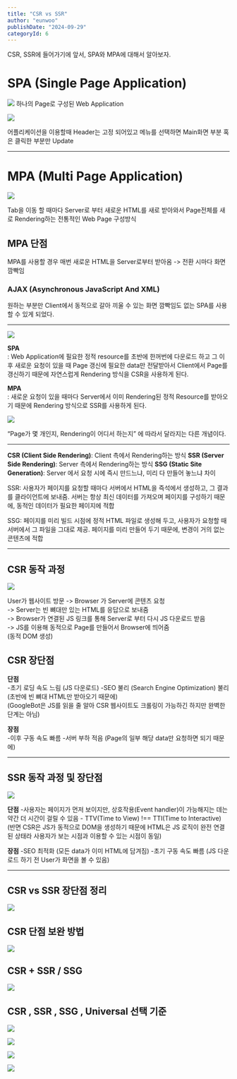 ```yaml
---
title: "CSR vs SSR"
author: "eunwoo"
publishDate: "2024-09-29"
categoryId: 6
---
```


CSR, SSR에 들어가기에 앞서, SPA와 MPA에 대해서 알아보자.

# SPA (Single Page Application) 

![](https://velog.velcdn.com/images/eunwoo1341/post/55de3491-07a4-4910-b0df-e620d19fc758/image.png)
하나의 Page로 구성된 Web Application


![](https://velog.velcdn.com/images/eunwoo1341/post/489ff08e-48ef-4cc0-b52a-f2dfdd5a3e15/image.png)

어플리케이션을 이용할때 Header는 고정 되어있고 메뉴를 선택하면 Main화면 부분 혹은 클릭한 부분만 Update

***
# MPA (Multi Page Application) 

![](https://velog.velcdn.com/images/eunwoo1341/post/73a7ae2c-5688-4bc8-a0d7-7bcca0971b7f/image.png)


Tab을 이동 할 때마다 Server로 부터 새로운 HTML를 새로 받아와서 Page전체를 새로 Rendering하는 전통적인 Web Page 구성방식

## MPA 단점
MPA를 사용할 경우 매번 새로운 HTML을 Server로부터 	받아옴
-> 전환 시마다 화면 깜빡임

### AJAX (Asynchronous JavaScript And XML)

원하는 부분만 Client에서 동적으로 갈아 끼울 수 있는 화면 깜빡임도 없는 SPA를 사용할 수 있게 되었다.

***

![](https://velog.velcdn.com/images/eunwoo1341/post/054e347d-3fba-4dba-991a-bc996125088a/image.png)

**SPA** <br/>
: Web Application에 필요한 정적 resource를 초반에 한꺼번에 다운로드 하고 그 이후 새로운 요청이 있을 때 Page 갱신에 필요한 data만 전달받아서 Client에서 Page를 갱신하기 때문에 자연스럽게 Rendering 방식을 CSR을 사용하게 된다.

**MPA** <br/>
: 새로운 요청이 있을 때마다 Server에서 이미 Rendering된 정적 Resource를 받아오기 때문에 Rendering 방식으로 SSR를 사용하게 된다.


![](https://velog.velcdn.com/images/eunwoo1341/post/519bbc31-77ac-4d9a-8b6c-f24013b5f304/image.png)

“Page가 몇 개인지, Rendering이 어디서 하는지” 에 따라서 달라지는 다른 개념이다.

***

**CSR (Client Side Rendering)**: Client 측에서 Rendering하는 방식
**SSR (Server Side Rendering)**: Server 측에서 Rendering하는 방식
**SSG (Static Site Generation)**: Server 에서 요청 시에 즉시 만드느냐, 미리 다 만들어 놓느냐 차이

SSR: 사용자가 페이지를 요청할 때마다 서버에서 HTML을 즉석에서 생성하고, 그 결과를 클라이언트에 보내줌. 
서버는 항상 최신 데이터를 가져오며 페이지를 구성하기 때문에, 동적인 데이터가 필요한 페이지에 적합

SSG: 페이지를 미리 빌드 시점에 정적 HTML 파일로 생성해 두고, 사용자가 요청할 때 서버에서 그 파일을 그대로 제공. 
페이지를 미리 만들어 두기 때문에, 변경이 거의 없는 콘텐츠에 적합

***

## CSR 동작 과정

![](https://velog.velcdn.com/images/eunwoo1341/post/9bc99599-5669-4eca-93e8-922ea965985d/image.png)

User가 웹사이트 방문 -> Browser 가 Server에 콘텐츠 요청 <br/>
-> Server는 빈 뼈대만 있는 HTML를 응답으로 보내줌  <br/>
-> Browser가 연결된 JS 링크를 통해 Server로 부터 다시 JS 다운로드 받음 <br/>
-> JS를 이용해 동적으로 Page를 만들어서 Browser에 띄어줌  
	(동적 DOM 생성) <br/>

## CSR 장단점

**단점**<br/>
-초기 로딩 속도 느림  (JS 다운로드)
-SEO 불리 (Search Engine Optimization) 불리  (초반에 빈 뼈대 HTML만 받아오기 때문에)   <br/>
(GoogleBot은 JS를 읽을 줄 알아 CSR 웹사이트도 크롤링이 가능하긴 하지만 완벽한 단계는 아님) 

**장점** <br/>
-이후 구동 속도 빠름
-서버 부하 적음 (Page의 일부 해당 data만 요청하면 되기 때문에)

***

## SSR 동작 과정 및 장단점

![](https://velog.velcdn.com/images/eunwoo1341/post/57012fc0-4281-4ea0-b62f-af96eafd1adb/image.png)

**단점**
-사용자는 페이지가 먼저 보이지만, 상호작용(Event handler)이 가능해지는 데는 약간 더 시간이 걸릴 수 있음     -  TTV(Time to View) !== TTI(Time to Interactive)
(반면 CSR은 JS가 동적으로 DOM을 생성하기 때문에 HTML은 JS 로직이 완전 연결된 상태라 사용자가 보는 시점과 이용할 수 있는 시점이 동일)

**장점**
-SEO 최적화 (모든 data가 이미 HTML에 담겨짐)
-초기 구동 속도 빠름 (JS 다운로드 하기 전 User가 화면을 볼 수 있음)

***

## CSR vs SSR 장단점 정리

![](https://velog.velcdn.com/images/eunwoo1341/post/ef8c12a2-7f27-4347-b894-c5fd2f931bfb/image.png)

## CSR 단점 보완 방법

![](https://velog.velcdn.com/images/eunwoo1341/post/7a2a8195-df8e-4192-8766-d1678f998ee7/image.png)

## CSR + SSR / SSG

![](https://velog.velcdn.com/images/eunwoo1341/post/67b75586-57e3-4fd7-ace9-628886f510bd/image.png)


## CSR , SSR , SSG , Universal  선택 기준

![](https://velog.velcdn.com/images/eunwoo1341/post/4f81562b-1dc2-471c-a197-092f553ce546/image.png)

![](https://velog.velcdn.com/images/eunwoo1341/post/585ded5a-6991-45fc-b67e-1baf432dede9/image.png)

![](https://velog.velcdn.com/images/eunwoo1341/post/bf6477ee-a252-4ec7-8d7d-757765b5d4e8/image.png)

![](https://velog.velcdn.com/images/eunwoo1341/post/5f0bf9d7-ec8a-4458-9df4-847c39de1635/image.png)



